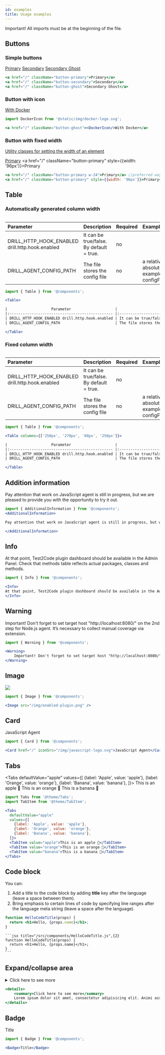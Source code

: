 ```yaml
---
id: examples
title: Usage examples
---
```


<Warning>
Important! All imports must be at the beginning of the file.
</Warning>

## Buttons
### Simple buttons
<a href="/" className="button-primary">Primary</a>
<a href="/" className="button-secondary">Secondary</a>
<a href="/" className="button-ghost">Secondary Ghost</a>

```jsx
<a href="/" className="button-primary">Primary</a>
<a href="/" className="button-secondary">Secondary</a>
<a href="/" className="button-ghost">Secondary Ghost</a>
```

### Button with icon
<a href="/" className="button-ghost"><DockerIcon/>With Docker</a>

```jsx
import DockerIcon from '@static/img/docker-logo.svg';

<a href="/" className="button-ghost"><DockerIcon/>With Docker</a>
```
### Button with fixed width

[Utility classes for setting the width of an element](https://tailwindcss.com/docs/width)

<a href="/" className="button-primary w-24">Primary</a>
<a href="/" className="button-primary" style={{width: '96px'}}>Primary</a>

```jsx
<a href="/" className="button-primary w-24">Primary</a> //preferred way
<a href="/" className="button-primary" style={{width: '96px'}}>Primary</a>
```

## Table

### Automatically generated column width

<Table>

|                    Parameter                    |                       Description                      | Required |                         Example / Format                         |
|:----------------------------------------------- |:------------------------------------------------------ |:-------- |:---------------------------------------------------------------- |
| DRILL_HTTP_HOOK_ENABLED drill.http.hook.enabled | It can be true/false. By default = true.               | no       |                                                                  |
| DRILL_AGENT_CONFIG_PATH                         | The file stores the config file                        | no       | a relative or absolute path, for example:  configFile.properties |

</Table>

```jsx
import { Table } from '@components';

<Table>

|                    Parameter                    |                       Description                      | Required |                         Example / Format                         |
|:----------------------------------------------- |:------------------------------------------------------ |:-------- |:---------------------------------------------------------------- |
| DRILL_HTTP_HOOK_ENABLED drill.http.hook.enabled | It can be true/false. By default = true.               | no       |                                                                  |
| DRILL_AGENT_CONFIG_PATH                         | The file stores the config file                        | no       | a relative or absolute path, for example:  configFile.properties |

</Table>
```

### Fixed column width

<Table columns={['250px', '270px', '80px', '250px']}>

|                    Parameter                    |                       Description                      | Required |                         Example / Format                         |
|:----------------------------------------------- |:------------------------------------------------------ |:-------- |:---------------------------------------------------------------- |
| DRILL_HTTP_HOOK_ENABLED drill.http.hook.enabled | It can be true/false. By default = true.               | no       |                                                                  |
| DRILL_AGENT_CONFIG_PATH                         | The file stores the config file                        | no       | a relative or absolute path, for example:  configFile.properties |

</Table>

```jsx
import { Table } from '@components';

<Table columns={['250px', '270px', '80px', '250px']}>

|                    Parameter                    |                       Description                      | Required |                         Example / Format                         |
|:----------------------------------------------- |:------------------------------------------------------ |:-------- |:---------------------------------------------------------------- |
| DRILL_HTTP_HOOK_ENABLED drill.http.hook.enabled | It can be true/false. By default = true.               | no       |                                                                  |
| DRILL_AGENT_CONFIG_PATH                         | The file stores the config file                        | no       | a relative or absolute path, for example:  configFile.properties |

</Table>
```


## Addition information

<AdditionalInformation>

Pay attention that work on JavaScript agent is still in progress, but we are pleased to provide you with the opportunity to try it out.

</AdditionalInformation>

```jsx
import { AdditionalInformation } from '@components';
<AdditionalInformation>

Pay attention that work on JavaScript agent is still in progress, but we are pleased to provide you with the opportunity to try it out.

</AdditionalInformation>
```

## Info

<Info>
At that point, Test2Code plugin dashboard should be available in the Admin Panel. Check that methods table reflects actual packages, classes and methods.
</Info>

```jsx
import { Info } from '@components';

<Info>
At that point, Test2Code plugin dashboard should be available in the Admin Panel. Check that methods table reflects actual packages, classes and methods.
</Info>
```

## Warning

<Warning>
    Important! Don't forget to set target host "http://localhost:8080/" on the 2nd step for Node.js agent. It’s necessary to collect manual coverage via extension.
</Warning>

```jsx
import { Warning } from '@components';

<Warning>
    Important! Don't forget to set target host "http://localhost:8080/" on the 2nd step for Node.js agent. It’s necessary to collect manual coverage via extension.
</Warning>
```

## Image

<Image src="/img/enabled-plugin.png" />

```jsx
import { Image } from '@components';

<Image src="/img/enabled-plugin.png" />
```

## Card

<Card href="/" iconSrc="/img/javascript-logo.svg">JavaScript Agent</Card>

```jsx
import { Card } from '@components';

<Card href="/" iconSrc="/img/javascript-logo.svg">JavaScript Agent</Card>
```

## Tabs

<Tabs
    defaultValue="apple"
    values={[
        {label: 'Apple', value: 'apple'},
        {label: 'Orange', value: 'orange'},
        {label: 'Banana', value: 'banana'},
    ]}>
    <TabItem value="apple">This is an apple 🍎</TabItem>
    <TabItem value="orange">This is an orange 🍊</TabItem>
    <TabItem value="banana">This is a banana 🍌</TabItem>
</Tabs>

```jsx
import Tabs from '@theme/Tabs';
import TabItem from '@theme/TabItem';

<Tabs
  defaultValue="apple"
  values={[
    {label: 'Apple', value: 'apple'},
    {label: 'Orange', value: 'orange'},
    {label: 'Banana', value: 'banana'},
  ]}>
  <TabItem value="apple">This is an apple 🍎</TabItem>
  <TabItem value="orange">This is an orange 🍊</TabItem>
  <TabItem value="banana">This is a banana 🍌</TabItem>
</Tabs>
```

## Code block
You can:
1. Add a title to the code block by adding **title** key after the language (leave a space between them).
2. Bring emphasis to certain lines of code by specifying line ranges after the language meta string (leave a space after the language).


```jsx title="/src/components/HelloCodeTitle.js",{2}
function HelloCodeTitle(props) {
  return <h1>Hello, {props.name}</h1>;
}
```

    ```jsx title="/src/components/HelloCodeTitle.js",{2}
    function HelloCodeTitle(props) {
      return <h1>Hello, {props.name}</h1>;
    }
    ```
## Expand/collapse area

<details>
    <summary>Click here to see more</summary>
    Lorem ipsum dolor sit amet, consectetur adipisicing elit. Animi assumenda consequatur ducimus, error esse facilis laudantium libero nisi quas ratione repudiandae sequi similique voluptates! Fugiat in natus odit officiis sint!20
</details>


```jsx
<details>
    <summary>Click here to see more</summary>
    Lorem ipsum dolor sit amet, consectetur adipisicing elit. Animi assumenda consequatur ducimus, error esse facilis laudantium libero nisi quas ratione repudiandae sequi similique voluptates! Fugiat in natus odit officiis sint!20
</details>
```

## Badge

<Badge>Title</Badge>

```jsx
import { Badge } from '@components';

<Badge>Title</Badge>
```
